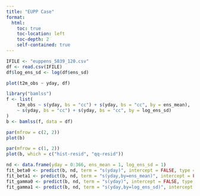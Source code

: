 ```yaml
---
title: "EUPP Case"
format:
  html:
    toc: true
    toc-location: left
    toc-depth: 2
    self-contained: true
---
```


```r
IFILE <- "euppens_5839_120.csv"
df <- read.csv(IFILE)
df$log_ens_sd <- log(df$ens_sd)
```

```r
plot(t2m_obs ~ yday, df)
```

```r
library("bamlss")
f <- list(
    t2m_obs ~ s(yday, bs = "cc") + s(yday, bs = "cc", by = ens_mean),
    ~ s(yday, bs = "cc") + s(yday, bs = "cc", by = log_ens_sd)
)
b <- bamlss(f, data = df)
```

```r
par(mfrow = c(2, 2))
plot(b)
```

```r
par(mfrow = c(1, 2))
plot(b, which = c("hist-resid", "qq-resid"))
```

```r
nd <- data.frame(yday = 0:366, ens_mean = 1, log_ens_sd = 1)
fit_beta0 <- predict(b, nd, term = "s(yday)", intercept = FALSE, type = "link", FUN = c95, model = "mu")
fit_beta1 <- predict(b, nd, term = "s(yday,by=ens_mean)", intercept = FALSE, type = "link", FUN = c95, model = "mu")
fit_gamma0 <- predict(b, nd, term = "s(yday)", intercept = FALSE, type = "link", FUN = c95, model = "sigma")
fit_gamma1 <- predict(b, nd, term = "s(yday,by=log_ens_sd)", intercept = FALSE, type = "link", FUN = c95, model = "sigma")
```